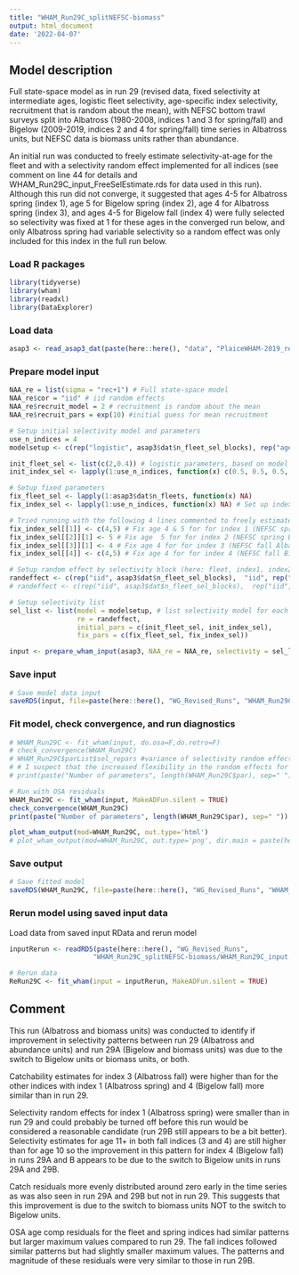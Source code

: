 ```yaml
---
title: "WHAM_Run29C_splitNEFSC-biomass"
output: html_document
date: '2022-04-07'
---
```


## Model description
Full state-space model as in run 29 (revised data, fixed selectivity at intermediate ages, logistic fleet selectivity, age-specific index selectivity, recruitment that is random about the mean), with NEFSC bottom trawl surveys split into Albatross (1980-2008, indices 1 and 3 for spring/fall) and Bigelow (2009-2019, indices 2 and 4 for spring/fall) time series in Albatross units, but NEFSC data is biomass units rather than abundance. 

An initial run was conducted to freely estimate selectivity-at-age for the fleet and with a selectivity random effect implemented for all indices (see comment on line 44 for details and WHAM_Run29C_input_FreeSelEstimate.rds for data used in this run). Although this run did not converge, it suggested that ages 4-5 for Albatross spring (index 1), age 5 for Bigelow spring (index 2), age 4 for Albatross spring (index 3), and ages 4-5 for Bigelow fall (index 4) were fully selected so selectivity was fixed at 1 for these ages in the converged run below, and only Albatross spring had variable selectivity so a random effect was only included for this index in the full run below. 

### Load R packages
```r
library(tidyverse)
library(wham)
library(readxl)
library(DataExplorer)
```

### Load data
```r
asap3 <- read_asap3_dat(paste(here::here(), "data", "PlaiceWHAM-2019_revised_NEFSC-LW-WAA_splitNEFSC-biomass.DAT", sep="/"))
```

### Prepare model input
```r
NAA_re = list(sigma = "rec+1") # Full state-space model
NAA_re$cor = "iid" # iid random effects
NAA_re$recruit_model = 2 # recruitment is random about the mean
NAA_re$recruit_pars = exp(10) #initial guess for mean recruitment

# Setup initial selectivity model and parameters
use_n_indices = 4
modelsetup <- c(rep("logistic", asap3$dat$n_fleet_sel_blocks), rep("age-specific", use_n_indices))

init_fleet_sel <- list(c(2,0.4)) # logistic parameters, based on model type
init_index_sel <- lapply(1:use_n_indices, function(x) c(0.5, 0.5, 0.5, 1, 1, 0.5, 0.5, 0.5, 0.5, 0.5, 0.5))

# Setup fixed parameters
fix_fleet_sel <- lapply(1:asap3$dat$n_fleets, function(x) NA) 
fix_index_sel <- lapply(1:use_n_indices, function(x) NA) # Set up index object

# Tried running with the following 4 lines commented to freely estimate all survey selectivities-at-age and no survey selectivity random effect (line 52 uncommented, line 51 commented) 
fix_index_sel[[1]] <- c(4,5) # Fix age 4 & 5 for for index 1 (NEFSC spring Albatross)
fix_index_sel[[2]][1] <- 5 # Fix age  5 for for index 2 (NEFSC spring Bigelow)
fix_index_sel[[3]][1] <- 4 # Fix age 4 for for index 3 (NEFSC fall Albatross)
fix_index_sel[[4]] <- c(4,5) # Fix age 4 for for index 4 (NEFSC fall Bigelow)

# Setup random effect by selectivity block (here: fleet, index1, index2, index3, index4)
randeffect <- c(rep("iid", asap3$dat$n_fleet_sel_blocks),  "iid", rep("none", 3)) # Don't include selectivity random effects for surveys except for Albatross spring 
# randeffect <- c(rep("iid", asap3$dat$n_fleet_sel_blocks),  rep("iid", use_n_indices)) # Include selectivity random effects for surveys, and fleet

# Setup selectivity list
sel_list <- list(model = modelsetup, # list selectivity model for each fleet and index
                 re = randeffect,
                 initial_pars = c(init_fleet_sel, init_index_sel),
                 fix_pars = c(fix_fleet_sel, fix_index_sel))

input <- prepare_wham_input(asap3, NAA_re = NAA_re, selectivity = sel_list, model_name = "WHAM_Run29C") 
```

### Save input
```r
# Save model data input
saveRDS(input, file=paste(here::here(), "WG_Revised_Runs", "WHAM_Run29C_splitNEFSC-biomass", "WHAM_Run29C_input.rds", sep="/"))
```

### Fit model, check convergence, and run diagnostics
```r
# WHAM_Run29C <- fit_wham(input, do.osa=F,do.retro=F) 
# check_convergence(WHAM_Run29C)
# WHAM_Run29C$parList$sel_repars #variance of selectivity random effects -> 0 for (last 3) surveys except first (Albatross Spring?) 
# # I suspect that the increased flexibility in the random effects for numbers at age negates the need for selectivity RE for these surveys. So, perhaps try removing the selectivity re for at least the last 3 surveys.
# print(paste("Number of parameters", length(WHAM_Run29C$par), sep=" "))

# Run with OSA residuals
WHAM_Run29C <- fit_wham(input, MakeADFun.silent = TRUE) 
check_convergence(WHAM_Run29C)
print(paste("Number of parameters", length(WHAM_Run29C$par), sep=" "))

plot_wham_output(mod=WHAM_Run29C, out.type='html')
# plot_wham_output(mod=WHAM_Run29C, out.type='png', dir.main = paste(here::here(), "WHAM_Run29C", sep="/"))
```

### Save output
```r
# Save fitted model
saveRDS(WHAM_Run29C, file=paste(here::here(), "WG_Revised_Runs", "WHAM_Run29C_splitNEFSC-biomass", "WHAM_Run29C_model.rds", sep="/"))
```

### Rerun model using saved input data
Load data from saved input RData and rerun model
```r
inputRerun <- readRDS(paste(here::here(), "WG_Revised_Runs",
                     "WHAM_Run29C_splitNEFSC-biomass/WHAM_Run29C_input.rds", sep="/"))

# Rerun data
ReRun29C <- fit_wham(input = inputRerun, MakeADFun.silent = TRUE)
```

## Comment
This run (Albatross and biomass units) was conducted to identify if improvement in selectivity patterns between run 29 (Albatross and abundance units) and run 29A (Bigelow and biomass units) was due to the switch to Bigelow units or biomass units, or both.

Catchability estimates for index 3 (Albatross fall) were higher than for the other indices with index 1 (Albatross spring) and 4 (Bigelow fall) more similar than in run 29.

Selectivity random effects for index 1 (Albatross spring) were smaller than in run 29 and could probably be turned off before this run would be considered a reasonable candidate (run 29B still appears to be a bit better). Selectivity estimates for age 11+ in both fall indices (3 and 4) are still higher than for age 10 so the improvement in this pattern for index 4 (Bigelow fall) in runs 29A and B appears to be due to the switch to Bigelow units in runs 29A and 29B. 

Catch residuals more evenly distributed around zero early in the time series as was also seen in run 29A and 29B but not in run 29. This suggests that this improvement is due to the switch to biomass units NOT to the switch to Bigelow units. 

OSA age comp residuals for the fleet and spring indices had similar patterns but larger maximum values compared to run 29. The fall indices followed similar patterns but had slightly smaller maximum values. The patterns and magnitude of these residuals were very similar to those in run 29B. 
